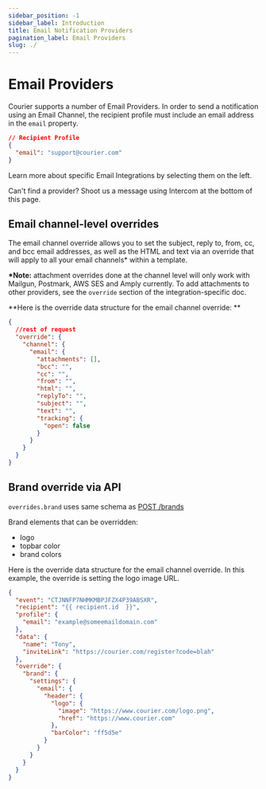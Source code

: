 ```yaml
---
sidebar_position: -1
sidebar_label: Introduction
title: Email Notification Providers
pagination_label: Email Providers
slug: ./
---
```


# Email Providers

Courier supports a number of Email Providers. In order to send a notification using an Email Channel, the recipient profile must include an email address in the `email` property.

```json
// Recipient Profile
{
  "email": "support@courier.com"
}
```

Learn more about specific Email Integrations by selecting them on the left.

Can't find a provider? Shoot us a message using Intercom at the bottom of this page.

## Email channel-level overrides

The email channel override allows you to set the subject, reply to, from, cc, and bcc email addresses, as well as the HTML and text via an override that will apply to all your email channels\* within a template.

**\*Note:** attachment overrides done at the channel level will only work with Mailgun, Postmark, AWS SES and Amply currently. To add attachments to other providers, see the `override` section of the integration-specific doc.

**Here is the override data structure for the email channel override:
**

```json
{
  //rest of request
  "override": {
    "channel": {
      "email": {
        "attachments": [],
        "bcc": "",
        "cc": "",
        "from": "",
        "html": "",
        "replyTo": "",
        "subject": "",
        "text": "",
        "tracking": {
          "open": false
        }
      }
    }
  }
}
```

## Brand override via API

`overrides.brand` uses same schema as [POST /brands](../../../reference/brands/create.mdx)

Brand elements that can be overridden:

- logo
- topbar color
- brand colors

Here is the override data structure for the email channel override. In this example, the override is setting the logo image URL.

```json
{
  "event": "CTJNNFP7NHMKMBPJFZX4P39ABSXR",
  "recipient": "{{ recipient.id  }}",
  "profile": {
    "email": "example@someemaildomain.com"
  },
  "data": {
    "name": "Tony",
    "inviteLink": "https://courier.com/register?code=blah"
  },
  "override": {
    "brand": {
      "settings": {
        "email": {
          "header": {
            "logo": {
              "image": "https://www.courier.com/logo.png",
              "href": "https://www.courier.com"
            },
            "barColor": "ff5d5e"
          }
        }
      }
    }
  }
}
```
